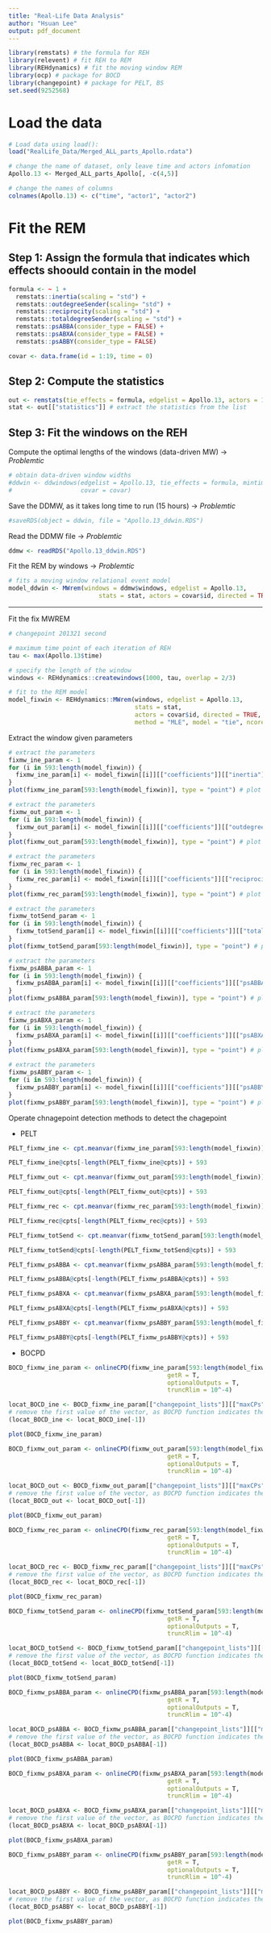 ```yaml
---
title: "Real-Life Data Analysis"
author: "Hsuan Lee"
output: pdf_document
---
```


```r
library(remstats) # the formula for REH
library(relevent) # fit REH to REM
library(REHdynamics) # fit the moving window REM
library(ocp) # package for BOCD
library(changepoint) # package for PELT, BS
set.seed(9252568)
```

# Load the data

```r
# Load data using load():
load("RealLife_Data/Merged_ALL_parts_Apollo.rdata")

# change the name of dataset, only leave time and actors infomation
Apollo.13 <- Merged_ALL_parts_Apollo[, -c(4,5)]

# change the names of columns
colnames(Apollo.13) <- c("time", "actor1", "actor2")
```

# Fit the REM

## Step 1: Assign the formula that indicates which effects shoould contain in the model
```r
formula <- ~ 1 + 
  remstats::inertia(scaling = "std") +
  remstats::outdegreeSender(scaling= "std") +
  remstats::reciprocity(scaling = "std") +
  remstats::totaldegreeSender(scaling = "std") +
  remstats::psABBA(consider_type = FALSE) +
  remstats::psABXA(consider_type = FALSE) +
  remstats::psABBY(consider_type = FALSE)

covar <- data.frame(id = 1:19, time = 0)
```

## Step 2: Compute the statistics
```r
out <- remstats(tie_effects = formula, edgelist = Apollo.13, actors = 19)
stat <- out[["statistics"]] # extract the statistics from the list
```

## Step 3: Fit the windows on the REH

Compute the optimal lengths of the windows (data-driven MW) -> *Problemtic*
```r
# obtain data-driven window widths
#ddwin <- ddwindows(edgelist = Apollo.13, tie_effects = formula, mintime = 1000, 
#                   covar = covar)
```

Save the DDMW, as it takes long time to run (15 hours) -> *Problemtic*
```r
#saveRDS(object = ddwin, file = "Apollo.13_ddwin.RDS")
```

Read the DDMW file -> *Problemtic*
```r
ddmw <- readRDS("Apollo.13_ddwin.RDS")
```

Fit the REM by windows -> *Problemtic*
```r
# fits a moving window relational event model
model_ddwin <- MWrem(windows = ddmw$windows, edgelist = Apollo.13, 
		                 stats = stat, actors = covar$id, directed = TRUE)
```

-----------------
Fit the fix MWREM
```r
# changepoint 201321 second

# maximum time point of each iteration of REH
tau <- max(Apollo.13$time)

# specify the length of the window
windows <- REHdynamics::createwindows(1000, tau, overlap = 2/3)

# fit to the REM model
model_fixwin <- REHdynamics::MWrem(windows, edgelist = Apollo.13, 
                                   stats = stat,
                                   actors = covar$id, directed = TRUE, 
                                   method = "MLE", model = "tie", ncores = 2)
```

Extract the window given parameters
```r
# extract the parameters
fixmw_ine_param <- 1
for (i in 593:length(model_fixwin)) {
  fixmw_ine_param[i] <- model_fixwin[[i]][["coefficients"]][["inertia"]]
}
plot(fixmw_ine_param[593:length(model_fixwin)], type = "point") # plot the movement of parameter
```

```r
# extract the parameters
fixmw_out_param <- 1
for (i in 593:length(model_fixwin)) {
  fixmw_out_param[i] <- model_fixwin[[i]][["coefficients"]][["outdegreeSender"]]
}
plot(fixmw_out_param[593:length(model_fixwin)], type = "point") # plot the movement of parameter
```

```r
# extract the parameters
fixmw_rec_param <- 1
for (i in 593:length(model_fixwin)) {
  fixmw_rec_param[i] <- model_fixwin[[i]][["coefficients"]][["reciprocity"]]
}
plot(fixmw_rec_param[593:length(model_fixwin)], type = "point") # plot the movement of parameter
```

```r
# extract the parameters
fixmw_totSend_param <- 1
for (i in 593:length(model_fixwin)) {
  fixmw_totSend_param[i] <- model_fixwin[[i]][["coefficients"]][["totaldegreeSender"]]
}
plot(fixmw_totSend_param[593:length(model_fixwin)], type = "point") # plot the movement of parameter
```

```r
# extract the parameters
fixmw_psABBA_param <- 1
for (i in 593:length(model_fixwin)) {
  fixmw_psABBA_param[i] <- model_fixwin[[i]][["coefficients"]][["psABBA"]]
}
plot(fixmw_psABBA_param[593:length(model_fixwin)], type = "point") # plot the movement of parameter
```

```r
# extract the parameters
fixmw_psABXA_param <- 1
for (i in 593:length(model_fixwin)) {
  fixmw_psABXA_param[i] <- model_fixwin[[i]][["coefficients"]][["psABXA"]]
}
plot(fixmw_psABXA_param[593:length(model_fixwin)], type = "point") # plot the movement of parameter
```

```r
# extract the parameters
fixmw_psABBY_param <- 1
for (i in 593:length(model_fixwin)) {
  fixmw_psABBY_param[i] <- model_fixwin[[i]][["coefficients"]][["psABBY"]]
}
plot(fixmw_psABBY_param[593:length(model_fixwin)], type = "point") # plot the movement of parameter
```

Operate chnagepoint detection methods to detect the chagepoint

- PELT

```r
PELT_fixmw_ine <- cpt.meanvar(fixmw_ine_param[593:length(model_fixwin)], method="PELT")

PELT_fixmw_ine@cpts[-length(PELT_fixmw_ine@cpts)] + 593

```

```r
PELT_fixmw_out <- cpt.meanvar(fixmw_out_param[593:length(model_fixwin)], method="PELT")

PELT_fixmw_out@cpts[-length(PELT_fixmw_out@cpts)] + 593
```

```r
PELT_fixmw_rec <- cpt.meanvar(fixmw_rec_param[593:length(model_fixwin)], method="PELT")

PELT_fixmw_rec@cpts[-length(PELT_fixmw_rec@cpts)] + 593
```

```r
PELT_fixmw_totSend <- cpt.meanvar(fixmw_totSend_param[593:length(model_fixwin)], method="PELT")

PELT_fixmw_totSend@cpts[-length(PELT_fixmw_totSend@cpts)] + 593
```

```r
PELT_fixmw_psABBA <- cpt.meanvar(fixmw_psABBA_param[593:length(model_fixwin)], method="PELT")

PELT_fixmw_psABBA@cpts[-length(PELT_fixmw_psABBA@cpts)] + 593
```

```r
PELT_fixmw_psABXA <- cpt.meanvar(fixmw_psABXA_param[593:length(model_fixwin)], method="PELT")

PELT_fixmw_psABXA@cpts[-length(PELT_fixmw_psABXA@cpts)] + 593
```

```r
PELT_fixmw_psABBY <- cpt.meanvar(fixmw_psABBY_param[593:length(model_fixwin)], method="PELT")

PELT_fixmw_psABBY@cpts[-length(PELT_fixmw_psABBY@cpts)] + 593
```

- BOCPD

```r
BOCD_fixmw_ine_param <- onlineCPD(fixmw_ine_param[593:length(model_fixwin)], 
                                            getR = T, 
                                            optionalOutputs = T, 
                                            truncRlim = 10^-4)

locat_BOCD_ine <- BOCD_fixmw_ine_param[["changepoint_lists"]][["maxCPs"]][[1]] +593
# remove the first value of the vector, as BOCPD function indicates the first window as CP all the time
(locat_BOCD_ine <- locat_BOCD_ine[-1])

plot(BOCD_fixmw_ine_param)
```

```r
BOCD_fixmw_out_param <- onlineCPD(fixmw_out_param[593:length(model_fixwin)], 
                                            getR = T, 
                                            optionalOutputs = T, 
                                            truncRlim = 10^-4)

locat_BOCD_out <- BOCD_fixmw_out_param[["changepoint_lists"]][["maxCPs"]][[1]] +593
# remove the first value of the vector, as BOCPD function indicates the first window as CP all the time
(locat_BOCD_out <- locat_BOCD_out[-1])

plot(BOCD_fixmw_out_param)
```

```r
BOCD_fixmw_rec_param <- onlineCPD(fixmw_rec_param[593:length(model_fixwin)], 
                                            getR = T, 
                                            optionalOutputs = T, 
                                            truncRlim = 10^-4)

locat_BOCD_rec <- BOCD_fixmw_rec_param[["changepoint_lists"]][["maxCPs"]][[1]] +593
# remove the first value of the vector, as BOCPD function indicates the first window as CP all the time
(locat_BOCD_rec <- locat_BOCD_rec[-1])

plot(BOCD_fixmw_rec_param)
```

```r
BOCD_fixmw_totSend_param <- onlineCPD(fixmw_totSend_param[593:length(model_fixwin)], 
                                            getR = T, 
                                            optionalOutputs = T, 
                                            truncRlim = 10^-4)

locat_BOCD_totSend <- BOCD_fixmw_totSend_param[["changepoint_lists"]][["maxCPs"]][[1]] +593
# remove the first value of the vector, as BOCPD function indicates the first window as CP all the time
(locat_BOCD_totSend <- locat_BOCD_totSend[-1])

plot(BOCD_fixmw_totSend_param)
```

```r
BOCD_fixmw_psABBA_param <- onlineCPD(fixmw_psABBA_param[593:length(model_fixwin)], 
                                            getR = T, 
                                            optionalOutputs = T, 
                                            truncRlim = 10^-4)

locat_BOCD_psABBA <- BOCD_fixmw_psABBA_param[["changepoint_lists"]][["maxCPs"]][[1]] +593
# remove the first value of the vector, as BOCPD function indicates the first window as CP all the time
(locat_BOCD_psABBA <- locat_BOCD_psABBA[-1])

plot(BOCD_fixmw_psABBA_param)
```

```r
BOCD_fixmw_psABXA_param <- onlineCPD(fixmw_psABXA_param[593:length(model_fixwin)], 
                                            getR = T, 
                                            optionalOutputs = T, 
                                            truncRlim = 10^-4)

locat_BOCD_psABXA <- BOCD_fixmw_psABXA_param[["changepoint_lists"]][["maxCPs"]][[1]] +593
# remove the first value of the vector, as BOCPD function indicates the first window as CP all the time
(locat_BOCD_psABXA <- locat_BOCD_psABXA[-1])

plot(BOCD_fixmw_psABXA_param)
```

```r
BOCD_fixmw_psABBY_param <- onlineCPD(fixmw_psABBY_param[593:length(model_fixwin)], 
                                            getR = T, 
                                            optionalOutputs = T, 
                                            truncRlim = 10^-4)

locat_BOCD_psABBY <- BOCD_fixmw_psABBY_param[["changepoint_lists"]][["maxCPs"]][[1]] +593
# remove the first value of the vector, as BOCPD function indicates the first window as CP all the time
(locat_BOCD_psABBY <- locat_BOCD_psABBY[-1])

plot(BOCD_fixmw_psABBY_param)
```

